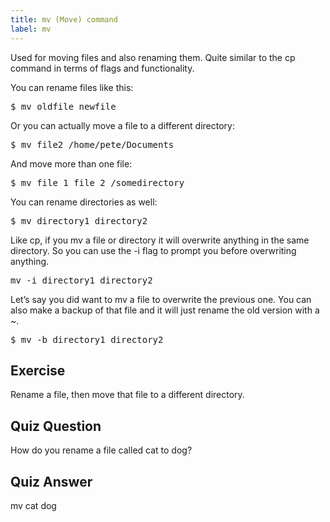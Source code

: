 ```yaml
---
title: mv (Move) command
label: mv
---
```


Used for moving files and also renaming them. Quite similar to the cp command in terms of flags and functionality.

You can rename files like this:

<pre>$ mv oldfile newfile</pre>

Or you can actually move a file to a different directory:

<pre>$ mv file2 /home/pete/Documents</pre>

And move more than one file:

<pre>$ mv file_1 file_2 /somedirectory</pre>

You can rename directories as well:

<pre>$ mv directory1 directory2</pre>

Like cp, if you mv a file or directory it will overwrite anything in the same directory. So you can use the -i flag to prompt you before overwriting anything.

<pre>mv -i directory1 directory2</pre>

Let’s say you did want to mv a file to overwrite the previous one. You can also make a backup of that file and it will just rename the old version with a ~.

<pre>$ mv -b directory1 directory2</pre>

## Exercise

Rename a file, then move that file to a different directory.

## Quiz Question

How do you rename a file called cat to dog?

## Quiz Answer

mv cat dog
